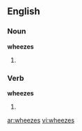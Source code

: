 ==English==

===Noun===
'''wheezes'''

# {{plural of|[[wheeze]]}}

===Verb===
'''wheezes'''

# {{third-person singular of|[[wheeze]]}}

[[ar:wheezes]]
[[vi:wheezes]]